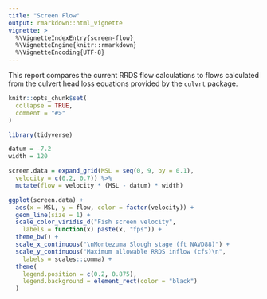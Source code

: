 ```yaml
---
title: "Screen Flow"
output: rmarkdown::html_vignette
vignette: >
  %\VignetteIndexEntry{screen-flow}
  %\VignetteEngine{knitr::rmarkdown}
  %\VignetteEncoding{UTF-8}
---
```


This report compares the current RRDS flow calculations to flows
calculated from the culvert head loss equations provided by the
`culvrt` package.

```r
knitr::opts_chunk$set(
  collapse = TRUE,
  comment = "#>"
)
```

```r
library(tidyverse)
```

```r
datum = -7.2
width = 120

screen.data = expand_grid(MSL = seq(0, 9, by = 0.1),
  velocity = c(0.2, 0.7)) %>%
  mutate(flow = velocity * (MSL - datum) * width)

ggplot(screen.data) + 
  aes(x = MSL, y = flow, color = factor(velocity)) +
  geom_line(size = 1) +
  scale_color_viridis_d("Fish screen velocity",
    labels = function(x) paste(x, "fps")) +
  theme_bw() +
  scale_x_continuous("\nMontezuma Slough stage (ft NAVD88)") +
  scale_y_continuous("Maximum allowable RRDS inflow (cfs)\n",
    labels = scales::comma) +
  theme(
    legend.position = c(0.2, 0.875),
    legend.background = element_rect(color = "black")
  )

```
